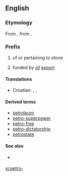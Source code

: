 ==English==

===Etymology===
From {{etyl|la}} {{term|petra|lang=la||stone, rock}}, from {{etyl|grc}} {{term|sc=polytonic|πέτρα|tr=pétra|lang=grc||stone, rock}}.  
===Prefix===
{{infl|en|prefix}}

# of or pertaining to stone
# {{neologism}} funded by [[oil]] [[export]]

====Translations====
{{trans-top|of or pertaining to stone}}
* Croatian: {{t|hr|petr-}}, {{t|hr|petri-}}, {{t-|hr|petro-}}
{{trans-mid}}
{{trans-bottom}}

====Derived terms====
*[[petroleum]]
*[[petro-superpower]]
*[[petro-free]] 
*[[petro-dictatorship]]
*[[petrostate]]

====See also====
* {{term|oleo-}} {{context|for products associated with oil}}

[[vi:petro-]]